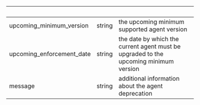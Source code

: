 
| &nbsp;                    | &nbsp; | &nbsp;                                                                               |
| ------------------------- | ------ | ------------------------------------------------------------------------------------ |
| upcoming_minimum_version  | string | the upcoming minimum supported agent version                                         |
| upcoming_enforcement_date | string | the date by which the current agent must be upgraded to the upcoming minimum version |
| message                   | string | additional information about the agent deprecation                                   |

